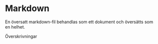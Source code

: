 # Markdown

En översatt markdown-fil behandlas som ett dokument och översätts som en helhet.

Överskrivningar
